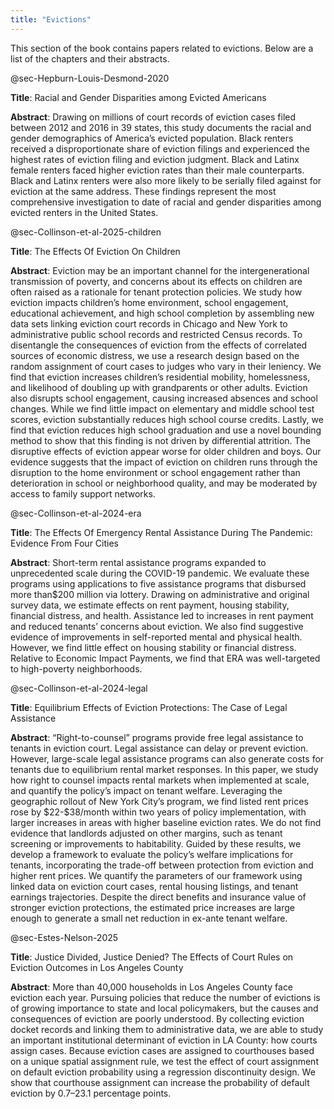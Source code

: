 ```yaml
---
title: "Evictions"
---
```


This section of the book contains papers related to evictions. Below are a list of the chapters and their abstracts.

@sec-Hepburn-Louis-Desmond-2020

**Title**: Racial and Gender Disparities among Evicted Americans

**Abstract**: Drawing on millions of court records of eviction cases filed between 2012 and 2016 in 39 states, this study documents the racial and gender demographics of America’s evicted population. Black renters received a disproportionate share of eviction filings and experienced the highest rates of eviction filing and eviction judgment. Black and Latinx female renters faced higher eviction rates than their male counterparts. Black and Latinx renters were also more likely to be serially filed against for eviction at the same address. These findings represent the most comprehensive investigation to date of racial and gender disparities among evicted renters in the United States.

@sec-Collinson-et-al-2025-children

**Title**: The Effects Of Eviction On Children

**Abstract**: Eviction may be an important channel for the intergenerational transmission of poverty, and concerns about its effects on children are often raised as a rationale for tenant protection policies. We study how eviction impacts children's home environment, school engagement, educational achievement, and high school completion by assembling new data sets linking eviction court records in Chicago and New York to administrative public school records and restricted Census records. To disentangle the consequences of eviction from the effects of correlated sources of economic distress, we use a research design based on the random assignment of court cases to judges who vary in their leniency. We find that eviction increases children's residential mobility, homelessness, and likelihood of doubling up with grandparents or other adults. Eviction also disrupts school engagement, causing increased absences and school changes. While we find little impact on elementary and middle school test scores, eviction substantially reduces high school course credits. Lastly, we find that eviction reduces high school graduation and use a novel bounding method to show that this finding is not driven by differential attrition. The disruptive effects of eviction appear worse for older children and boys. Our evidence suggests that the 
impact of eviction on children runs through the disruption to the home environment or school engagement rather than deterioration in school or neighborhood quality, and may be moderated by access to family support networks.


@sec-Collinson-et-al-2024-era

**Title**: The Effects Of Emergency Rental Assistance During The Pandemic: Evidence From Four Cities

**Abstract**: Short-term rental assistance programs expanded to unprecedented scale during the COVID-19 pandemic. We evaluate these programs using applications to five assistance programs that disbursed more than$200 million via lottery. Drawing on administrative and original survey data, we estimate effects on rent payment, housing stability, financial distress, and health. Assistance led to increases in rent payment and reduced tenants’ concerns about eviction. We also find suggestive evidence of improvements in self-reported mental and physical health. However, we find little effect on housing stability or financial distress. Relative to Economic Impact Payments, we find that ERA was well-targeted to high-poverty neighborhoods.


@sec-Collinson-et-al-2024-legal

**Title**: Equilibrium Effects of Eviction Protections: The Case of Legal Assistance

**Abstract**: “Right-to-counsel” programs provide free legal assistance to tenants in eviction court. Legal assistance can delay or prevent eviction. However, large-scale legal assistance programs can also generate costs for tenants due to equilibrium rental market responses. In this paper, we study how right to counsel impacts rental markets when implemented at scale, and quantify the policy’s impact on tenant welfare. Leveraging the geographic rollout of New York City’s program, we find listed rent prices rose by \$22-\$38/month within two years of policy implementation, with larger increases in areas with higher baseline eviction rates. We do not find evidence that landlords adjusted on other margins, such as tenant screening or improvements to habitability. Guided by these results, we develop a framework to evaluate the policy’s welfare implications for tenants, incorporating the trade-off between protection from eviction and higher rent prices. We quantify the parameters of our framework using linked data on eviction court cases, rental housing listings, and tenant earnings trajectories. Despite the direct benefits and insurance value of stronger eviction protections, the estimated price increases are large enough to generate a small net reduction in ex-ante tenant welfare.

@sec-Estes-Nelson-2025

**Title**: Justice Divided, Justice Denied? The Effects of Court Rules on Eviction Outcomes in Los Angeles County

**Abstract**: More than 40,000 households in Los Angeles County face eviction each year. Pursuing policies that reduce the number of evictions is of growing importance to state and local policymakers, but the causes and consequences of eviction are poorly understood. By collecting eviction docket records and linking them to administrative data, we are able to study an important institutional determinant of eviction in LA County: how courts assign cases. Because eviction cases are assigned to courthouses based on a unique spatial assignment rule, we test the effect of court assignment on default eviction probability using a regression discontinuity design. We show that courthouse assignment can increase the probability of default eviction by 0.7–23.1 percentage points.